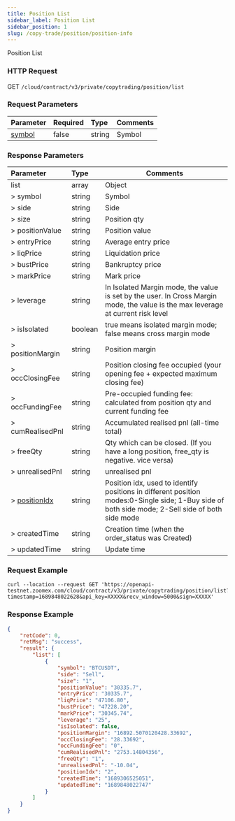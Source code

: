 ```yaml
---
title: Position List
sidebar_label: Position List
sidebar_position: 1
slug: /copy-trade/position/position-info
---
```

Position List

### HTTP Request

GET `/cloud/contract/v3/private/copytrading/position/list`

### Request Parameters

| Parameter | Required | Type | Comments|
|:----- |:-------|:-----|------ |
|[symbol](../enum#symbol) |false |string |Symbol |

### Response Parameters

| Parameter | Type | Comments|
|:----- |:-----|----- |
|list|array |Object |
|> symbol|string |Symbol |
|> side |string |Side |
|> size |string |Position qty  |
|> positionValue |string |Position value |
|> entryPrice |string |Average entry price  |
|> liqPrice |string |Liquidation price  |
|> bustPrice |string |Bankruptcy price  |
|> markPrice |string |Mark price  |
|> leverage |string |In Isolated Margin mode, the value is set by the user. In Cross Margin mode, the value is the max leverage at current risk level |
|> isIsolated | boolean |true means isolated margin mode; false means cross margin mode |
|> positionMargin |string |Position margin  |
|> occClosingFee |string |Position closing fee occupied (your opening fee + expected maximum closing fee) |
|> occFundingFee |string |Pre-occupied funding fee: calculated from position qty and current funding fee  |
|> cumRealisedPnl |string |Accumulated realised pnl (all-time total) |
|> freeQty |string |Qty which can be closed. (If you have a long position, free_qty is negative. vice versa) |
|> unrealisedPnl |string |unrealised pnl |
|> [positionIdx](../enum#positionidx) |string |Position idx, used to identify positions in different position modes:0-Single side; 1-Buy side of both side mode; 2-Sell side of both side mode|
|> createdTime |string |Creation time (when the order_status was Created) |
|> updatedTime |string |Update time  |

### Request Example

``` shell
curl --location --request GET 'https://openapi-testnet.zoomex.com/cloud/contract/v3/private/copytrading/position/list?timestamp=1689848022628&api_key=XXXXX&recv_window=5000&sign=XXXXX'
```

### Response Example

```json
{
    "retCode": 0,
    "retMsg": "success",
    "result": {
        "list": [
            {
                "symbol": "BTCUSDT",
                "side": "Sell",
                "size": "1",
                "positionValue": "30335.7",
                "entryPrice": "30335.7",
                "liqPrice": "47106.80",
                "bustPrice": "47228.20",
                "markPrice": "30345.74",
                "leverage": "25",
                "isIsolated": false,
                "positionMargin": "16892.5070120428.33692",
                "occClosingFee": "28.33692",
                "occFundingFee": "0",
                "cumRealisedPnl": "2753.14804356",
                "freeQty": "1",
                "unrealisedPnl": "-10.04",
                "positionIdx": "2",
                "createdTime": "1689306525051",
                "updatedTime": "1689848022747"
            }
        ]
    }
}
```
